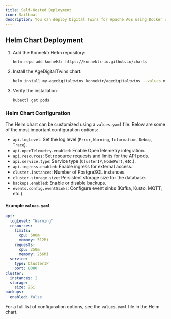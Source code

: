 ```yaml
---
title: Self-Hosted Deployment
icon: Sailboat
description: You can deploy Digital Twins for Apache AGE using Docker or Helm. The preferred method is Helm for Kubernetes environments.
---
```


## Helm Chart Deployment

1. Add the Konnektr Helm repository:
   ```bash
   helm repo add konnektr https://konnektr-io.github.io/charts
   ```
2. Install the AgeDigitalTwins chart:
   ```bash
   helm install my-agedigitaltwins konnektr/agedigitaltwins --values my-values.yaml
   ```
3. Verify the installation:
   ```bash
   kubectl get pods
   ```

### Helm Chart Configuration

The Helm chart can be customized using a `values.yaml` file. Below are some of the most important configuration options:

- `api.logLevel`: Set the log level (`Error`, `Warning`, `Information`, `Debug`, `Trace`).
- `api.openTelemetry.enabled`: Enable OpenTelemetry integration.
- `api.resources`: Set resource requests and limits for the API pods.
- `api.service.type`: Service type (`ClusterIP`, `NodePort`, etc.).
- `api.ingress.enabled`: Enable ingress for external access.
- `cluster.instances`: Number of PostgreSQL instances.
- `cluster.storage.size`: Persistent storage size for the database.
- `backups.enabled`: Enable or disable backups.
- `events.config.eventSinks`: Configure event sinks (Kafka, Kusto, MQTT, etc.).

#### Example `values.yaml`

```yaml
api:
  logLevel: "Warning"
  resources:
    limits:
      cpu: 500m
      memory: 512Mi
    requests:
      cpu: 250m
      memory: 256Mi
  service:
    type: ClusterIP
    port: 8080
cluster:
  instances: 2
  storage:
    size: 2Gi
backups:
  enabled: false
```

For a full list of configuration options, see the `values.yaml` file in the Helm chart.
